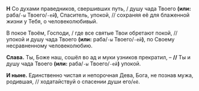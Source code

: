 **Н** Со духами праведников, свершивших путь, / душу чада Твоего **(или:** раба/`-ы` Твоего/`-ей`**)**, Спаситель, упокой, // сохраняя её для блаженной жизни у Тебя, о человеколюбивый.

В покое Твоём, Господи, / где все святые Твои обретают покой, // упокой и душу чада Твоего **(или:** раба/`-ы` Твоего/`-ей`**)**, по Своему несравненному человеколюбию.

**Слава.** Ты, Боже наш, сошёл во ад и муки узников прекратил, – **//** Ты и душу чада Твоего **(или:** раба/`-ы` Твоего/`-ей`**)** упокой.

**И ныне.** Единственно чистая и непорочная Дева, Бога, не познав мужа, родившая, // ходатайствуй о спасении души его/`её`.
